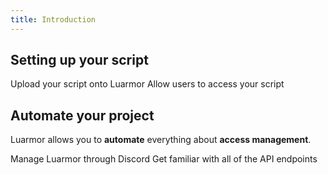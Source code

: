 ```yaml
---
title: Introduction
---
```


## Setting up your script

<CardGroup cols={2}>
  <Card
    title="Add Your Script"
    icon="plus"
    href="./quickstart#uploading-your-script"
  >
    Upload your script onto Luarmor
  </Card>
  <Card
    title="Deploy Your Script"
    icon="paper-plane"
    href="./quickstart#distributing-your-script"
  >
    Allow users to access your script
  </Card>
</CardGroup>

## Automate your project

Luarmor allows you to **automate** everything about **access management**.

<CardGroup cols={2}>
  <Card
    title="Built-in Discord bot"
    icon="discord"
    href="./discord-bot"
  >
    Manage Luarmor through Discord
  </Card>
  <Card
    title="API Documentation"
    icon="pen-to-square"
    href="./api-reference/introduction"
  >
    Get familiar with all of the API endpoints
  </Card>
</CardGroup>
